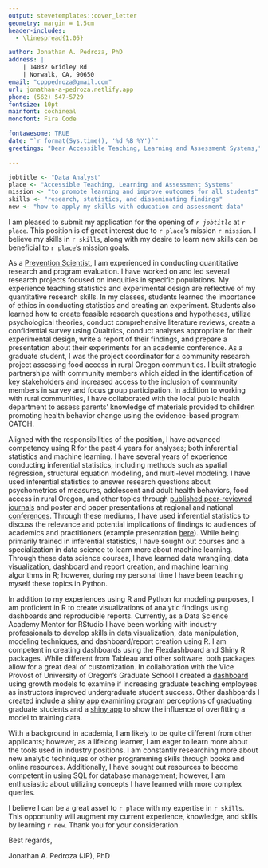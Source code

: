 ```yaml
---
output: stevetemplates::cover_letter
geometry: margin = 1.5cm
header-includes:
  - \linespread{1.05}

author: Jonathan A. Pedroza, PhD
address: |
    | 14032 Gridley Rd
    | Norwalk, CA, 90650
email: "cpppedroza@gmail.com"
url: jonathan-a-pedroza.netlify.app
phone: (562) 547-5729
fontsize: 10pt
mainfont: cochineal
monofont: Fira Code

fontawesome: TRUE
date: "`r format(Sys.time(), '%d %B %Y')`"
greetings: "Dear Accessible Teaching, Learning and Assessment Systems,"

---
```


```r
jobtitle <- "Data Analyst"
place <- "Accessible Teaching, Learning and Assessment Systems"
mission <- "to promote learning and improve outcomes for all students"
skills <- "research, statistics, and disseminating findings"
new <- "how to apply my skills with education and assessment data"
```

I am pleased to submit my application for the opening of *`r jobtitle`* at `r place`. This position is of great interest due to `r place`'s mission `r mission`. I believe my skills in `r skills`, along with my desire to learn new skills can be beneficial to `r place`'s mission goals.  

As a [Prevention Scientist](https://www.npscoalition.org/prevention-science), I am experienced in conducting quantitative research and program evaluation. I have worked on and led several research projects focused on inequities in specific populations. My experience teaching statistics and experimental design are reflective of my quantitative research skills. In my classes, students learned the importance of ethics in conducting statistics and creating an experiment. Students also learned how to create feasible research questions and hypotheses, utilize psychological theories, conduct comprehensive literature reviews, create a confidential survey using Qualtrics, conduct analyses appropriate for their experimental design, write a report of their findings, and prepare a presentation about their experiments for an academic conference. As a graduate student, I was the project coordinator for a community research project assessing food access in rural Oregon communities. I built strategic partnerships with community members which aided in the identification of key stakeholders and increased access to the inclusion of community members in survey and focus group participation. In addition to working with rural communities, I have collaborated with the local public health department to assess parents’ knowledge of materials provided to children promoting health behavior change using the evidence-based program CATCH.

Aligned with the responsibilities of the position, I have advanced competency using R for the past 4 years for analyses; both inferential statistics and machine learning. I have several years of experience conducting inferential statistics, including methods such as spatial regression, structural equation modeling, and multi-level modeling. I have used inferential statistics to answer research questions about psychometrics of measures, adolescent and adult health behaviors, food access in rural Oregon, and other topics through [published peer-reviewed journals](https://scholar.google.com/citations?user=_LpAFsIAAAAJ&hl=en) and poster and paper presentations at regional and national [conferences](https://drive.google.com/file/d/1GbjOT36Nh_KaPjrq0ek7UrQ4sg2gdCGQ/view). Through these mediums, I have used inferential statistics to discuss the relevance and potential implications of findings to audiences of academics and practitioners (example presentation [here](https://jonathan-a-pedroza.netlify.app/talk/my-presentation-at-american-public-health-association/)). While being primarily trained in inferential statistics, I have sought out courses and a specialization in data science to learn more about machine learning. Through these data science courses, I have learned data wrangling, data visualization, dashboard and report creation, and machine learning algorithms in R; however, during my personal time I have been teaching myself these topics in Python.

In addition to my experiences using R and Python for modeling purposes, I am proficient in R to create visualizations of analytic findings using dashboards and reproducible reports. Currently, as a Data Science Academy Mentor for RStudio I have been working with industry professionals to develop skills in data visualization, data manipulation, modeling techniques, and dashboard/report creation using R. I am competent in creating dashboards using the Flexdashboard and Shiny R packages. While different from Tableau and other software, both packages allow for a great deal of customization. In collaboration with the Vice Provost of University of Oregon's Graduate School I created a [dashboard](https://jpedroza1228.github.io/gradschool_dashboard/) using growth models to examine if increasing graduate teaching employees as instructors improved undergraduate student success. Other dashboards I created include a [shiny app](https://jp-shinyapps.shinyapps.io/shiny/) examining program perceptions of graduating graduate students and a [shiny app](https://jp-shinyapps.shinyapps.io/stock_price_parameters/?_ga=2.254018509.474595567.1655859378-210611389.1654806010) to show the influence of overfitting a model to training data. 

With a background in academia, I am likely to be quite different from other applicants; however, as a lifelong learner, I am eager to learn more about the tools used in industry positions. I am constantly researching more about new analytic techniques or other programming skills through books and online resources. Additionally, I have sought out resources to become competent in using SQL for database management; however, I am enthusiastic about utilizing concepts I have learned with more complex queries. 

I believe I can be a great asset to `r place` with my expertise in `r skills`. This opportunity will augment my current experience, knowledge, and skills by learning `r new`. Thank you for your consideration.

Best regards,

Jonathan A. Pedroza (JP), PhD
